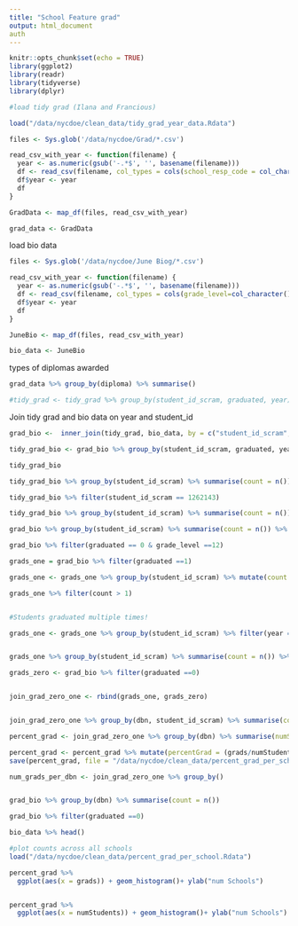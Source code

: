 ```yaml
---
title: "School Feature grad"
output: html_document
auth
---
```


```r
knitr::opts_chunk$set(echo = TRUE)
library(ggplot2)
library(readr)
library(tidyverse)
library(dplyr)

#load tidy grad (Ilana and Francious)

load("/data/nycdoe/clean_data/tidy_grad_year_data.Rdata")

files <- Sys.glob('/data/nycdoe/Grad/*.csv')

read_csv_with_year <- function(filename) {
  year <- as.numeric(gsub('-.*$', '', basename(filename)))
  df <- read_csv(filename, col_types = cols(school_resp_code = col_character()))
  df$year <- year
  df
}

GradData <- map_df(files, read_csv_with_year)

grad_data <- GradData

```

load bio data
```r

files <- Sys.glob('/data/nycdoe/June Biog/*.csv')

read_csv_with_year <- function(filename) {
  year <- as.numeric(gsub('-.*$', '', basename(filename)))
  df <- read_csv(filename, col_types = cols(grade_level=col_character(), grade_code=col_character(), admit_code=col_character(), adcode=col_character(),fall_days_present = col_character(), spring_days_present = col_character()))
  df$year <- year
  df
}

JuneBio <- map_df(files, read_csv_with_year)

bio_data <- JuneBio
```
types of diplomas awarded
```r

grad_data %>% group_by(diploma) %>% summarise()

#tidy_grad <- tidy_grad %>% group_by(student_id_scram, graduated, year) %>% summarise(min(year)) %>% group_by(student_id_scram)


```
Join tidy grad and bio data on year and student_id
```r

grad_bio <-  inner_join(tidy_grad, bio_data, by = c("student_id_scram", "year"))

```


```r

tidy_grad_bio <- grad_bio %>% group_by(student_id_scram, graduated, year) %>% summarise(yearGrad = ifelse(graduated == 1, min(year), -1))

tidy_grad_bio

tidy_grad_bio %>% group_by(student_id_scram) %>% summarise(count = n())

tidy_grad_bio %>% filter(student_id_scram == 1262143)

tidy_grad_bio %>% group_by(student_id_scram) %>% summarise(count = n()) %>% group_by(count) %>% summarise(n = n())

```

```r

grad_bio %>% group_by(student_id_scram) %>% summarise(count = n()) %>% arrange(desc(count))

grad_bio %>% filter(graduated == 0 & grade_level ==12)

grads_one = grad_bio %>% filter(graduated ==1)

grads_one <- grads_one %>% group_by(student_id_scram) %>% mutate(count = n()) #%>% group_by(count) %>% summarise(x = n())

grads_one %>% filter(count > 1)


#Students graduated multiple times!

grads_one <- grads_one %>% group_by(student_id_scram) %>% filter(year == max(year))


grads_one %>% group_by(student_id_scram) %>% summarise(count = n()) %>% group_by(count) %>% summarise(n = n())

grads_zero <- grad_bio %>% filter(graduated ==0)


join_grad_zero_one <- rbind(grads_one, grads_zero)


join_grad_zero_one %>% group_by(dbn, student_id_scram) %>% summarise(count = n()) %>% group_by(count) %>% summarise(x = n())

percent_grad <- join_grad_zero_one %>% group_by(dbn) %>% summarise(numStudents = n_distinct(student_id_scram), grads = sum(graduated))

percent_grad <- percent_grad %>% mutate(percentGrad = (grads/numStudents)*100)
save(percent_grad, file = "/data/nycdoe/clean_data/percent_grad_per_school.Rdata")

num_grads_per_dbn <- join_grad_zero_one %>% group_by()



```

```r

grad_bio %>% group_by(dbn) %>% summarise(count = n())

grad_bio %>% filter(graduated ==0) 
```

```r
bio_data %>% head()

```


```r
#plot counts across all schools
load("/data/nycdoe/clean_data/percent_grad_per_school.Rdata")

percent_grad %>% 
  ggplot(aes(x = grads)) + geom_histogram()+ ylab("num Schools")


percent_grad %>% 
  ggplot(aes(x = numStudents)) + geom_histogram()+ ylab("num Schools")
```


